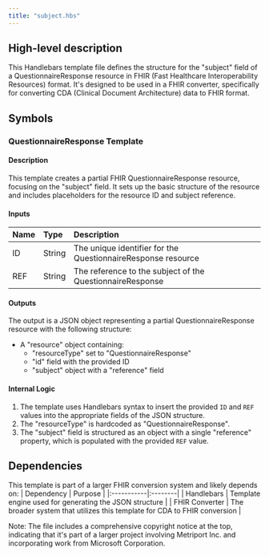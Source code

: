 ```yaml
---
title: "subject.hbs"
---
```


## High-level description
This Handlebars template file defines the structure for the "subject" field of a QuestionnaireResponse resource in FHIR (Fast Healthcare Interoperability Resources) format. It's designed to be used in a FHIR converter, specifically for converting CDA (Clinical Document Architecture) data to FHIR format.

## Symbols

### QuestionnaireResponse Template
#### Description
This template creates a partial FHIR QuestionnaireResponse resource, focusing on the "subject" field. It sets up the basic structure of the resource and includes placeholders for the resource ID and subject reference.

#### Inputs
| Name | Type | Description |
|:-----|:-----|:------------|
| ID | String | The unique identifier for the QuestionnaireResponse resource |
| REF | String | The reference to the subject of the QuestionnaireResponse |

#### Outputs
The output is a JSON object representing a partial QuestionnaireResponse resource with the following structure:
- A "resource" object containing:
  - "resourceType" set to "QuestionnaireResponse"
  - "id" field with the provided ID
  - "subject" object with a "reference" field

#### Internal Logic
1. The template uses Handlebars syntax to insert the provided `ID` and `REF` values into the appropriate fields of the JSON structure.
2. The "resourceType" is hardcoded as "QuestionnaireResponse".
3. The "subject" field is structured as an object with a single "reference" property, which is populated with the provided `REF` value.

## Dependencies
This template is part of a larger FHIR conversion system and likely depends on:
| Dependency | Purpose |
|:-----------|:--------|
| Handlebars | Template engine used for generating the JSON structure |
| FHIR Converter | The broader system that utilizes this template for CDA to FHIR conversion |

Note: The file includes a comprehensive copyright notice at the top, indicating that it's part of a larger project involving Metriport Inc. and incorporating work from Microsoft Corporation.